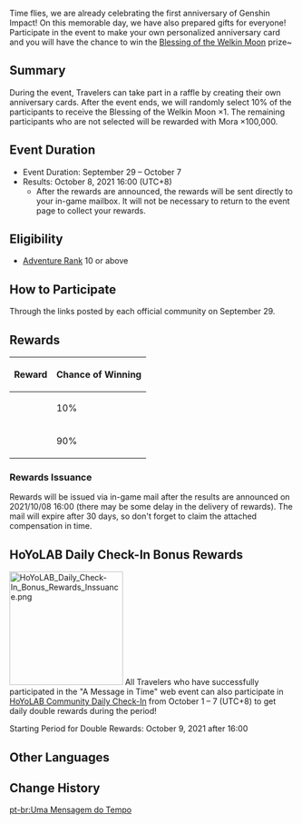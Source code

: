 {{EventTabs}}
{{Event
|name              = A Message in Time
|image             = A Message in Time.png
|type              = Web
|time_known        = yes
|time_start        = 2021-09-29 00:00:00
|time_start_offset = GMT+8
|time_end          = 2021-10-07 23:59:59
|time_end_offset   = GMT+8
|link              = 
|link2             = https://webstatic-sea.mihoyo.com/ys/event/e20210930card/index.html
|link2name         = Event Page
}}

Time flies, we are already celebrating the first anniversary of Genshin Impact! On this memorable day, we have also prepared gifts for everyone! Participate in the event to make your own personalized anniversary card and you will have the chance to win the [[Blessing of the Welkin Moon]] prize~

==Summary==
During the event, Travelers can take part in a raffle by creating their own anniversary cards. After the event ends, we will randomly select 10% of the participants to receive the Blessing of the Welkin Moon ×1. The remaining participants who are not selected will be rewarded with Mora ×100,000.

==Event Duration==
* Event Duration: September 29 – October 7
* Results: October 8, 2021 16:00 (UTC+8)
** After the rewards are announced, the rewards will be sent directly to your in-game mailbox. It will not be necessary to return to the event page to collect your rewards.

==Eligibility==
* [[Adventure Rank]] 10 or above

==How to Participate==
Through the links posted by each official community on September 29.

==Rewards==
{|class="article-table"
! Reward !! Chance of Winning
|-
| {{Item|Blessing of the Welkin Moon|30|x=1}}
| 10%
|-
| {{Item|Mora|30|x=100,000}}
| 90%
|}

===Rewards Issuance===
Rewards will be issued via in-game mail after the results are announced on 2021/10/08 16:00 (there may be some delay in the delivery of rewards). The mail will expire after 30 days, so don't forget to claim the attached compensation in time.

==HoYoLAB Daily Check-In Bonus Rewards==
[[File:HoYoLAB Daily Check-In Bonus Rewards Inssuance.png|thumb|200px|right]]
All Travelers who have successfully participated in the "A Message in Time" web event can also participate in [[HoYoLAB Community Daily Check-In]] from October 1 – 7 (UTC+8) to get daily double rewards during the period!

Starting Period for Double Rewards: October 9, 2021 after 16:00

==Other Languages==
{{Other Languages|default_hidden = 1
|en      = A Message in Time
|zhs     = 时光寄语
|zhs_rm  = Shíguāng jìyǔ
|zht     = 時光寄語
|zht_rm  = Shíguāng jìyǔ
|ja      = 時の手紙
|ja_rm   = Toki no Tegami{{Assumed}}
|ko      = {{tt|시간|時間}}의 메시지
|ko_rm   = Sigan-ui Mesiji
|es      = Obsequios de la luna
|fr      = Des mots qui persistent
|ru      = Послание времён
|th      = ข้อความจากห้วงเวลา
|th_rm   = Khokwam Chak Huang Wela
|vi      = Thông Điệp Thời Gian
|de      = Überdauernde Worte
|id      = Pesan dari Waktu
|pt      = Uma Mensagem no Tempo
}}

==Change History==
{{Change History|2.1}}

[[pt-br:Uma Mensagem do Tempo]]